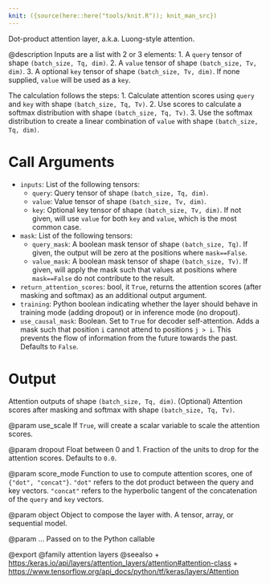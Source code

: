 ```yaml
---
knit: ({source(here::here("tools/knit.R")); knit_man_src})
---
```

Dot-product attention layer, a.k.a. Luong-style attention.

@description
Inputs are a list with 2 or 3 elements:
1. A `query` tensor of shape `(batch_size, Tq, dim)`.
2. A `value` tensor of shape `(batch_size, Tv, dim)`.
3. A optional `key` tensor of shape `(batch_size, Tv, dim)`. If none
    supplied, `value` will be used as a `key`.

The calculation follows the steps:
1. Calculate attention scores using `query` and `key` with shape
    `(batch_size, Tq, Tv)`.
2. Use scores to calculate a softmax distribution with shape
    `(batch_size, Tq, Tv)`.
3. Use the softmax distribution to create a linear combination of `value`
    with shape `(batch_size, Tq, dim)`.

# Call Arguments
- `inputs`: List of the following tensors:
    - `query`: Query tensor of shape `(batch_size, Tq, dim)`.
    - `value`: Value tensor of shape `(batch_size, Tv, dim)`.
    - `key`: Optional key tensor of shape `(batch_size, Tv, dim)`. If
        not given, will use `value` for both `key` and `value`, which is
        the most common case.
- `mask`: List of the following tensors:
    - `query_mask`: A boolean mask tensor of shape `(batch_size, Tq)`.
        If given, the output will be zero at the positions where
        `mask==False`.
    - `value_mask`: A boolean mask tensor of shape `(batch_size, Tv)`.
        If given, will apply the mask such that values at positions
         where `mask==False` do not contribute to the result.
- `return_attention_scores`: bool, it `True`, returns the attention scores
    (after masking and softmax) as an additional output argument.
- `training`: Python boolean indicating whether the layer should behave in
    training mode (adding dropout) or in inference mode (no dropout).
- `use_causal_mask`: Boolean. Set to `True` for decoder self-attention. Adds
    a mask such that position `i` cannot attend to positions `j > i`.
    This prevents the flow of information from the future towards the
    past. Defaults to `False`.

# Output
Attention outputs of shape `(batch_size, Tq, dim)`.
(Optional) Attention scores after masking and softmax with shape
    `(batch_size, Tq, Tv)`.

@param use_scale
If `True`, will create a scalar variable to scale the
attention scores.

@param dropout
Float between 0 and 1. Fraction of the units to drop for the
attention scores. Defaults to `0.0`.

@param score_mode
Function to use to compute attention scores, one of
`{"dot", "concat"}`. `"dot"` refers to the dot product between the
query and key vectors. `"concat"` refers to the hyperbolic tangent
of the concatenation of the `query` and `key` vectors.

@param object
Object to compose the layer with. A tensor, array, or sequential model.

@param ...
Passed on to the Python callable

@export
@family attention layers
@seealso
+ <https:/keras.io/api/layers/attention_layers/attention#attention-class>
+ <https://www.tensorflow.org/api_docs/python/tf/keras/layers/Attention>
